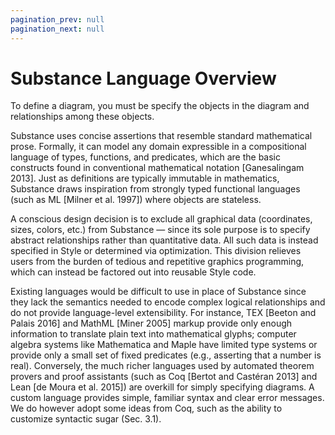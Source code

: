 ```yaml
---
pagination_prev: null
pagination_next: null
---
```


# Substance Language Overview

To define a diagram, you  must be specify the objects in the diagram and relationships among these objects. 

Substance uses concise assertions that resemble standard mathematical prose. Formally, it can model any domain expressible in a compositional language of types, functions, and predicates, which are the basic constructs found in conventional mathematical notation [Ganesalingam 2013]. Just as definitions are typically immutable in mathematics, Substance draws inspiration
from strongly typed functional languages (such as ML [Milner et al. 1997]) where objects are stateless. 

A conscious design decision is to exclude all graphical data (coordinates, sizes, colors, etc.) from Substance — since its sole purpose is to specify abstract relationships rather than quantitative data. All such data is instead specified in Style or determined via optimization. This division relieves users from the burden of tedious and repetitive graphics programming, which can instead be factored out into reusable Style code.

Existing languages would be difficult to use in place of Substance since they lack the semantics needed to encode complex logical relationships and do not provide language-level extensibility. For instance, TEX [Beeton and Palais 2016] and MathML [Miner 2005] markup provide only enough information to translate plain text into mathematical glyphs; computer algebra systems like Mathematica and Maple have limited type systems or provide only a small set of fixed predicates (e.g., asserting that a number is real). Conversely, the much richer languages used by automated theorem provers and proof assistants (such as Coq [Bertot and Castéran 2013] and Lean [de Moura et al. 2015]) are overkill for simply specifying diagrams. A custom language provides simple, familiar syntax and clear error messages. We do however adopt some ideas from Coq, such as the ability to customize syntactic sugar (Sec. 3.1).